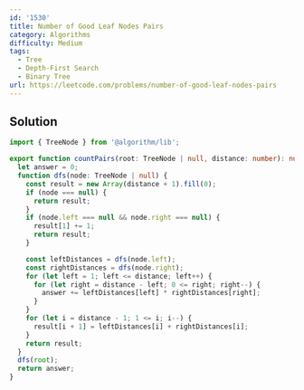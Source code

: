 ```yaml
---
id: '1530'
title: Number of Good Leaf Nodes Pairs
category: Algorithms
difficulty: Medium
tags:
  - Tree
  - Depth-First Search
  - Binary Tree
url: https://leetcode.com/problems/number-of-good-leaf-nodes-pairs
---
```


## Solution

```typescript showLineNumbers
import { TreeNode } from '@algorithm/lib';

export function countPairs(root: TreeNode | null, distance: number): number {
  let answer = 0;
  function dfs(node: TreeNode | null) {
    const result = new Array(distance + 1).fill(0);
    if (node === null) {
      return result;
    }
    if (node.left === null && node.right === null) {
      result[1] += 1;
      return result;
    }

    const leftDistances = dfs(node.left);
    const rightDistances = dfs(node.right);
    for (let left = 1; left <= distance; left++) {
      for (let right = distance - left; 0 <= right; right--) {
        answer += leftDistances[left] * rightDistances[right];
      }
    }
    for (let i = distance - 1; 1 <= i; i--) {
      result[i + 1] = leftDistances[i] + rightDistances[i];
    }
    return result;
  }
  dfs(root);
  return answer;
}
```
